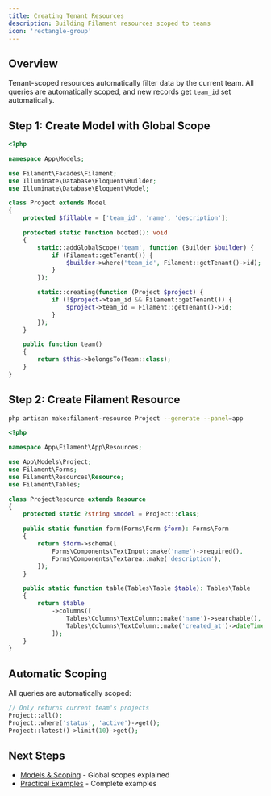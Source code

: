 ```yaml
---
title: Creating Tenant Resources
description: Building Filament resources scoped to teams
icon: 'rectangle-group'
---
```


## Overview

Tenant-scoped resources automatically filter data by the current team. All queries are automatically scoped, and new records get `team_id` set automatically.

## Step 1: Create Model with Global Scope

```php
<?php

namespace App\Models;

use Filament\Facades\Filament;
use Illuminate\Database\Eloquent\Builder;
use Illuminate\Database\Eloquent\Model;

class Project extends Model
{
    protected $fillable = ['team_id', 'name', 'description'];

    protected static function booted(): void
    {
        static::addGlobalScope('team', function (Builder $builder) {
            if (Filament::getTenant()) {
                $builder->where('team_id', Filament::getTenant()->id);
            }
        });

        static::creating(function (Project $project) {
            if (!$project->team_id && Filament::getTenant()) {
                $project->team_id = Filament::getTenant()->id;
            }
        });
    }

    public function team()
    {
        return $this->belongsTo(Team::class);
    }
}
```

## Step 2: Create Filament Resource

```bash
php artisan make:filament-resource Project --generate --panel=app
```

```php
<?php

namespace App\Filament\App\Resources;

use App\Models\Project;
use Filament\Forms;
use Filament\Resources\Resource;
use Filament\Tables;

class ProjectResource extends Resource
{
    protected static ?string $model = Project::class;

    public static function form(Forms\Form $form): Forms\Form
    {
        return $form->schema([
            Forms\Components\TextInput::make('name')->required(),
            Forms\Components\Textarea::make('description'),
        ]);
    }

    public static function table(Tables\Table $table): Tables\Table
    {
        return $table
            ->columns([
                Tables\Columns\TextColumn::make('name')->searchable(),
                Tables\Columns\TextColumn::make('created_at')->dateTime(),
            ]);
    }
}
```

## Automatic Scoping

All queries are automatically scoped:

```php
// Only returns current team's projects
Project::all();
Project::where('status', 'active')->get();
Project::latest()->limit(10)->get();
```

## Next Steps

- [Models & Scoping](/multi-tenancy/resources/models-scoping) - Global scopes explained
- [Practical Examples](/multi-tenancy/examples/project-management) - Complete examples

